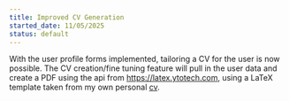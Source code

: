 ```yaml
---
title: Improved CV Generation
started_date: 11/05/2025
status: default
---
```


With the user profile forms implemented, tailoring a CV for the user is now possible. The CV creation/fine tuning feature will pull in the user data and create a PDF using the api from https://latex.ytotech.com, using a LaTeX template taken from my own personal [cv](https://www.davidculemann.com/cv).